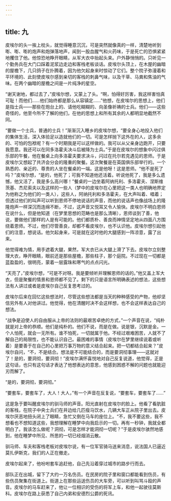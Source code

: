 ```yaml
---
---
---
```

title: 九
---



皮埃尔的头一挨上枕头，就觉得睡意沉沉，可是突然就像真的一样，清楚地听到嘭、嘭、嘭的炮声和炮弹落地声，闻到一股血腥气和火药味，于是死亡的恐惧紧紧地攫住了他。他惊恐地睁开眼睛，从军大衣中抬起头来。户外静悄悄的。只听见一个勤务兵在大门口踩着泥浆边走边和客栈老板谈话。皮埃尔头顶上，在木屋的幽暗的屋檐下，几只鸽子在扑腾着，因为他欠起身来时惊动了它们。整个院子弥漫着和平环境的、此刻使皮埃尔感到亲切的客栈的刺鼻气味，以及干草、马粪和焦油的气味。在两个幽暗的屋檐之间是一片纯净的星空。

“谢天谢地，都过去了，”皮埃尔想，又蒙上了头。“啊，怕得好厉害，我这样害怕真可耻！而他们……他们始终都是那么从容镇定……”他想，在皮埃尔的思想上，他们是指士兵——那些在炮台上的、请他吃糊糊的、向圣像祈祷的士兵。他们——这些奇怪的，他至今所不了解的他们，在他的思想上和所有其余的人都明显地截然不同。

“要做一个士兵，普通的士兵！”渐渐沉入睡乡的皮埃尔想，“要全身心地投入他们的集体生活，深入体验足以造就他们的一切。可是怎样抛下这外在的人，这多余的、可怕的包袱呢？有一个时期我是可以这样做的。我可以从父亲身边跑开，只要我愿意。我还可以在同多洛霍夫决斗后被降为士兵。”于是在皮埃尔的想象中闪过俱乐部的午餐，他在餐桌上向多洛霍夫要求决斗，闪过在托尔若克遇见的恩师。于是皮埃尔又想起了共济会分会的隆重的聚餐。这次聚餐是在英国俱乐部举行的。一个熟悉的、亲近的、尊贵的人坐在餐桌的一端。这是他呀！这是恩师。“他不是死了吗？”皮埃尔想，“是的，他死了；可我不知道他还活着。听说他死了，我是多么遗憾，他又活了，我是多么高兴哪！”餐桌的一边坐着阿纳托利、多洛霍夫、涅斯维茨基、杰尼索夫以及这样的一些人（梦中的皮埃尔在心里把这一类人也明确地界定为他称之为他们的一类人），这些人，阿纳托利和多洛霍夫，在大声叫着、唱着；但透过他们的叫声可以听到恩师不停地说话的声音，而他的说话声也像战场上的隆隆炮声一样深沉而连绵不断，不过，这声音又悦耳又令人愉快。皮埃尔不明白恩师在说什么，但是他知道（在梦里思想的范畴也是那么清晰），恩师谈到了善，他说，要做他们那样的人是有可能的。他们都质朴、善良而神情坚定地从四面八方围绕着恩师。不过，他们尽管善良，却都不看皮埃尔，也不认识他。皮埃尔想引起他们的注意，想说话。他欠起身来，可是就在这时他的大腿感到一阵凉意，露了出来。

他觉得难为情，用手遮着大腿，果然，军大衣已从大腿上滑了下去。皮埃尔立刻整理大衣，睁开眼睛，眼前还是那些屋檐，那些柱子，那个庭院。不过现在一切都是蓝盈盈的，很明亮，蒙着一层露珠和寒气的点点闪光。

“天亮了，”皮埃尔想，“可是不对呀。我是要倾听并理解恩师的话的。”他又盖上军大衣，但是聚餐的情景和恩师都不见了。剩下的只是语言所明确表述的想法，这些想法有人讲过或者是皮埃尔自己反复思考过的。

皮埃尔后来在回忆这些想法时，尽管这些想法都是当天的种种感受的产物，他却坚信另外有人对他讲过。他觉得，他在清醒时决不会这样想，也不会这样表达自己的想法。

“战争是迫使人的自由服从上帝的法则的最艰苦卓绝的方式，”一个声音在说，“纯朴就是对上帝的恭顺。他们是纯朴的。他们不说，而是在做。说是银，沉默是金。一个人怕死，就会一无所有。谁不怕死，一切就属于他。不经过艰难困苦，人就不了解自己的局限性，也不能认识自己。最困难的事情（皮埃尔在梦里继续说着或听着）是要善于在自己的心里把万事万物的意义结合起来。把一切都结合起来？”皮埃尔自问，“不，不是结合。想法是不可能结合的，而是要洞彻事理——这就对了！是的，要洞彻，要洞彻！”皮埃尔满怀喜悦地对自己反复说道，他觉得，正是这句话，也只有这句话才表达了他想表达的意思，他感到困惑不解的问题也就能迎刃而解了。

“是的，要洞彻，要洞彻。”

“要套车，要套车了，大人！大人，”有一个声音在反复说，“要套车，要套车了……”

这是急于要叫醒皮埃尔的驯马师的声音。阳光直射在皮埃尔的脸上。他看了看肮脏的客栈，在院子中央士兵们在井边给几匹瘦马饮水，几辆大车正从院子里出去。皮埃尔厌恶地扭头闭上了眼睛，急忙又倒在马车的座位上。“不，我不要这些，我不想看也不想知道这些，我想理解在睡梦中向我启示的一切。再有一秒钟，我就全都明白了。我该怎么做呢？洞彻，可是怎样才能洞彻一切呢？”于是皮埃尔骇然地感到，他在睡梦中所见、所思的一切已经烟消云散。

驯马师、车夫和客栈老板对皮埃尔说，有一位军官骑马送来消息，说法国人已逼近莫扎伊斯克，我们的人正在撤走。

皮埃尔起来了，他吩咐套车追赶他，自己先沿着穿过城市的路步行而去。

部队正在出城，留下了大约一万名伤员。在民房的院子里和窗口都能看到伤员，有些伤员聚集在街道上。街道上在那些运送伤员的大车旁，可以听到叫骂斗殴的声音。皮埃尔的马车赶来了，他让一位相识的受伤的将军上车，和他一起驶往莫斯科。皮埃尔在路上获悉了自己内弟和安德烈公爵的死讯。